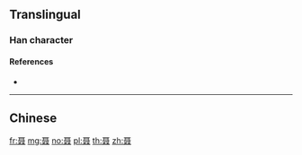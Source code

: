 {{character info/new}}
{{also|聶}}
==Translingual==

===Han character===
{{Han char|rn=128|rad=耳|as=04|sn=10|four=|canj=SJEE|ids=⿱耳双}}

====References====
* {{Han ref|kx=0966.171|hdz=42786.040|uh=8042|ud=32834}}

----

==Chinese==
{{zh-see|聶}}

[[fr:聂]]
[[mg:聂]]
[[no:聂]]
[[pl:聂]]
[[th:聂]]
[[zh:聂]]